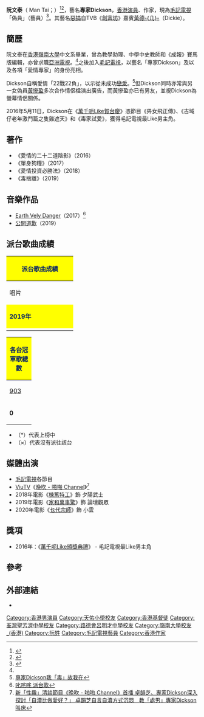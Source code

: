 {{藝人
| 姓名 = 專家Dickson
| 類型 = 演員
| 本名 = 阮文泰
| 英文名 = Ivan Yuen
| 國籍 = {{CNHK}} <br> {{BNO}}
| 籍貫 = 
| 出生日期 = {{birth date and age|1985|7|4}}
| 出生地點 = {{HKG-1959}}
| 職業 = [[歌手|歌手]]、[[演員|演員]]、[[作家|作家]]
| 語言 = [[粵語|粵語]]
| 教育程度 = [[香港嶺南大學|香港嶺南大學]]中文系
| 母校 = [[荃灣聖芳濟中學|荃灣聖芳濟中學]]
| 宗教信仰 = [[基督教|基督教]]
| 配偶 = 
| 音樂類型 = [[粵語流行音樂|粵語流行音樂]]、[[流行音樂|流行音樂]]
| 著名角色 = 專家Dickson
| 活躍年代 = 2015年至今
| 唱片公司 = 毛記音樂
| 經紀公司 = [[毛記電視|毛記電視]]
| 網站 = 
| 相關團體 = ff的s
| 綽號 = 愛情財經投資專家
| 電視劇 = 
| 羅馬拼音 = Yuen Man Tai
}}
'''阮文泰'''（{{lang-en|Ivan Yuen}} Man Tai；{{bd|1985年|7月4日}}）<ref name="ap160116">{{Cite web |url=http://hk.apple.nextmedia.com/enews/realtime/20160116/54647856 |title=專家Dickson諗過做和尚 |access-date=2016-07-24 |archive-url=https://web.archive.org/web/20160523153655/http://hk.apple.nextmedia.com/enews/realtime/20160116/54647856 |archive-date=2016-05-23 |dead-url=yes }}</ref><ref>{{Cite web|url=https://www.facebook.com/dennisyueni?fref=ufi|title=Facebook: Ivan Yuen|accessdate=2-8-2016|author=|date=|publisher=}}</ref>，藝名'''專家Dickson'''，[[香港|香港]][[演員|演員]]、作家，現為[[毛記電視|毛記電視]]「偽員」（藝員）<ref>{{Cite web |url=http://www.tvmost.com.hk/201508080000_artist_dickson |title=Dickson - 毛記電視 |access-date=2016-07-24 |archive-url=https://web.archive.org/web/20160507162112/http://www.tvmost.com.hk/201508080000_artist_dickson |archive-date=2016-05-07 |dead-url=yes }}</ref>。其藝名[[惡搞|惡搞]]自TVB《[[創富坊|創富坊]]》嘉賓[[黃德几|黃德-{几}-]]（Dickie）。

==簡歷==
阮文泰在[[香港嶺南大學|香港嶺南大學]]中文系畢業，曾為教學助理、中學中史教師和《成報》賽馬版編輯，亦曾求職[[亞洲電視|亞洲電視]]。<ref name="ap160116"/>之後加入[[毛記電視|毛記電視]]，以藝名「專家Dickson」及以及各項「愛情專家」的身份亮相。

Dickson自稱愛情「22戰22負」，以示從未成功[[戀愛|戀愛]]。<ref>[http://orientaldaily.on.cc/cnt/lifestyle/20160302/00321_002.html 專家Dickson我「毒」故我在]</ref>但Dickson同時亦常與另一女偽員[[黃慘盈|黃慘盈]]多次合作情侶檔演出廣告，而黃慘盈亦已有男友，並視Dickson為螢幕情侶關係。

2016年5月11日，Dickson在《[[萬千呃Like賀台慶|萬千呃Like賀台慶]]》憑節目《畀女飛正傳》、《古域仔老年激鬥篇之隻雞遮天》和《毒家試愛》，獲得毛記電視最Like男主角。

==著作==
*《愛情的二十二道陰影》（2016）
*《單身狗糧》（2017）
*《愛情投資必勝法》（2018）
*《毒捨離》（2019）

==音樂作品==
* [https://www.youtube.com/watch?v=4NDPDlaW7js Earth Vely Danger]（2017）<ref>[http://my903.com/903openbox/903Newsongs/post/3459/ 叱咤咤 派台歌]</ref>
* [https://www.youtube.com/watch?v=eM0bwEVLGNsjs 公開道歉]（2019）

==派台歌曲成績== 
{| class="wikitable" cellpadding="1"
|-
! style="background:#FFFF00; color:#082567" colspan="7" | '''派台歌曲成績'''
|-
| width="160"| 唱片 || width="160"| 歌曲 || width="50"| [[903_專業推介|903]] || width="50"| [[歷年中文歌曲龍虎榜冠軍歌曲|RTHK]] || width="50"| 997 || width="50"| [[勁歌金榜|TVB]] || width="270"| 備註
|-
! style="background:#FFFF00; color:#082567" colspan="7" | '''2019年'''
|-
|  || 公開道歉 || - || - || - || × ||
|}
{| class="wikitable" cellpadding="1"
|-
! style="background:#FFFF00; color:#082567" colspan="6" | '''各台冠軍歌總數'''
|-
| width="50"| [[903_專業推介|903]] || width="50"| [[歷年中文歌曲龍虎榜冠軍歌曲|RTHK]] || width="50"| 997 || width="50"| [[勁歌金榜|TVB]] || width="160"| 備註
|-
| '''0''' || '''0''' || '''0''' || '''0''' || '''四台冠軍歌總數：0'''
|}

*（*）代表上榜中
*（×）代表沒有派往該台

==媒體出演==
* [[毛記電視|毛記電視]]各節目
* [[ViuTV|ViuTV]]《[[晚吹|晚吹 - 啪啪 Channel]]》<ref>[http://www.viu.tv/news/chuen-san-sing-chui-ching-taam-jit-muk-maan-chui---paak-paak--Channelsau-boh--cheuk-wan-ji-juen-ga-Dicksonsam-yap-taam-to-ji-bei-jo-oi-ho--cheuk-wan-ji-ji-yin-ji-fong-sik-cham-moon-%E3%80%80gaau-chue-naam-juen-ga-Dicksongiu-chong 新「性趣」清談節目《晚吹 - 啪啪 Channel》首播 卓韻芝、專家Dickson深入探討「自瀆比做愛好？」 卓韻芝自言自瀆方式沉悶　教「處男」專家Dickson叫床]</ref>
* 2018年電影《[[棟篤特工|棟篤特工]]》飾 夕陽武士
* 2019年電影《[[家和萬事驚|家和萬事驚]]》飾 論壇觀眾
* 2020年電影《[[乜代宗師|乜代宗師]]》飾 小雲

==獎項==
* 2016年：《[[萬千呃Like賀台慶|萬千呃Like頒獎典禮]]》 - 毛記電視最Like男主角

==參考==
{{Reflist}}

==外部連結==
*{{facebook|expertdickson}}

{{毛記電視}}

[[Category:香港男演員|Category:香港男演員]]
[[Category:天佑小學校友|Category:天佑小學校友]]
[[Category:香港基督徒|Category:香港基督徒]] 
[[Category:荃灣聖芳濟中學校友|Category:荃灣聖芳濟中學校友]]
[[Category:路德會呂明才中學校友|Category:路德會呂明才中學校友]]
[[Category:嶺南大學校友_(香港)|Category:嶺南大學校友_(香港)]]
[[Category:阮姓|Category:阮姓]]
[[Category:毛記電視藝員|Category:毛記電視藝員]]
[[Category:香港作家|Category:香港作家]]